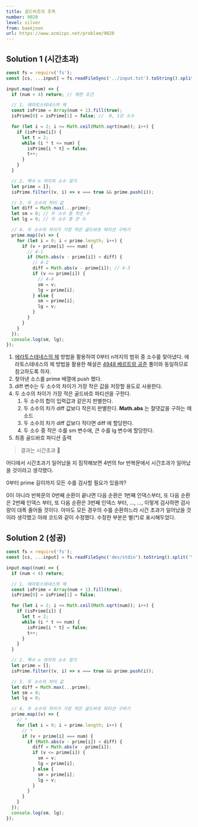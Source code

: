 ```yaml
---
title: 골드바흐의 추측
number: 9020
level: silver
from: baekjoon
url: https://www.acmicpc.net/problem/9020
---
```


## Solution 1 (시간초과)

```js
const fs = require('fs');
const [cs, ...input] = fs.readFileSync('../input.txt').toString().split('\n').map(Number);

input.map((num) => {
  if (num < 4) return; // 제한 조건

  // 1. 에라토스테네스의 체
  const isPrime = Array(num + 1).fill(true);
  isPrime[0] = isPrime[1] = false; //  0, 1은 소수

  for (let i = 2; i <= Math.ceil(Math.sqrt(num)); i++) {
    if (isPrime[i]) {
      let t = 2;
      while (i * t <= num) {
        isPrime[i * t] = false;
        t++;
      }
    }
  }

  // 2. 짝수 n 까지의 소수 찾기
  let prime = [];
  isPrime.filter((v, i) => v === true && prime.push(i));

  // 3. 두 소수의 차이 값
  let diff = Math.max(...prime);
  let sm = 0; // 두 소수 중 작은 수
  let lg = 0; // 두 소수 중 큰 수

  // 4. 두 소수의 차이가 가장 작은 골드바흐 파티션 구하기
  prime.map((v) => {
    for (let i = 0; i < prime.length; i++) {
      if (v + prime[i] === num) {
        // 4-1
        if (Math.abs(v - prime[i]) < diff) {
          // 4-2
          diff = Math.abs(v - prime[i]); // 4-3
          if (v <= prime[i]) {
            // 4-4
            sm = v;
            lg = prime[i];
          } else {
            sm = prime[i];
            lg = v;
          }
        }
      }
    }
  });
  console.log(sm, lg);
});
```

1. [에라토스테네스의 체](https://namu.wiki/w/%EC%97%90%EB%9D%BC%ED%86%A0%EC%8A%A4%ED%85%8C%EB%84%A4%EC%8A%A4%EC%9D%98%20%EC%B2%B4) 방법을 활용하여 0부터 n까지의 범위 중 소수를 찾아냈다. 에라토스테네스의 체 방법을 활용한 해설은 [4948 베르트랑 공준](https://rlagudals95.github.io/TIL/algorithm/baekjoon/4948.html) 풀이와 동일하므로 참고하도록 하자.
2. 찾아낸 소스를 prime 배열에 push 했다.
3. diff 변수는 두 소수의 차이가 가장 작은 값을 저장할 용도로 사용한다.
4. 두 소수의 차이가 가장 적은 골드바흐 파티션을 구한다.
   1. 두 소수의 합이 입력값과 같은지 판별한다.
   2. 두 소수의 차가 diff 값보다 작은지 판별한다. **Math.abs** 는 절댓값을 구하는 메소드
   3. 두 소수의 차가 diff 값보다 작다면 diff 에 할당한다.
   4. 두 소수 중 작은 수를 sm 변수에, 큰 수를 lg 변수에 할당한다.
5. 최종 골드바흐 파디션 출력

> 결과는 시간초과 🥲

어디에서 시간초과기 일어났을 지 짐작해보면 4번의 for 반복문에서 시간초과가 일어났을 것이라고 생각했다.

0부터 prime 길이까지 모든 수를 검사할 필요가 있을까?

0이 아니라 반복문의 0번째 순환이 끝나면 다음 순환은 1번째 인덱스부터, 또 다음 순환은 2번째 인덱스 부터, 또 다음 순환은 3번째 인덱스 부터, ..., ..., 이렇게 검사하면 검사량이 대폭 줄어들 것이다. 아마도 모든 경우의 수를 순환하느라 시간 초과가 일어났을 것이라 생각했고 아래 코드와 같이 수정했다. 수정한 부분은 별(\*)로 표시해두었다.

## Solution 2 (성공)

```js
const fs = require('fs');
const [cs, ...input] = fs.readFileSync('dev/stdin').toString().split('\n').map(Number);

input.map((num) => {
  if (num < 4) return;

  // 1. 에라토스테네스의 체
  const isPrime = Array(num + 1).fill(true);
  isPrime[0] = isPrime[1] = false;

  for (let i = 2; i <= Math.ceil(Math.sqrt(num)); i++) {
    if (isPrime[i]) {
      let t = 2;
      while (i * t <= num) {
        isPrime[i * t] = false;
        t++;
      }
    }
  }

  // 2. 짝수 n 까지의 소수 찾기
  let prime = [];
  isPrime.filter((v, i) => v === true && prime.push(i));

  // 3. 두 소수의 차이 값
  let diff = Math.max(...prime);
  let sm = 0;
  let lg = 0;

  // 4. 두 소수의 차이가 가장 작은 골드바흐 파티션 구하기
  prime.map((v) => {
    // *
    for (let i = 0; i < prime.length; i++) {
      // *
      if (v + prime[i] === num) {
        if (Math.abs(v - prime[i]) < diff) {
          diff = Math.abs(v - prime[i]);
          if (v <= prime[i]) {
            sm = v;
            lg = prime[i];
          } else {
            sm = prime[i];
            lg = v;
          }
        }
      }
    }
  });
  console.log(sm, lg);
});
```
